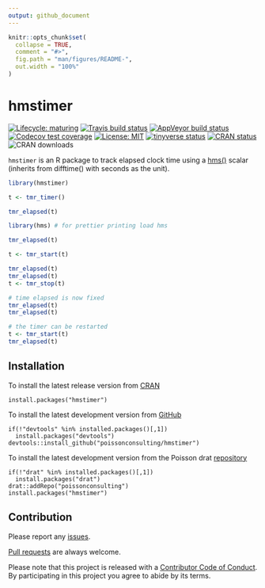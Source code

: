 ```yaml
---
output: github_document
---
```


<!-- README.md is generated from README.Rmd. Please edit that file -->

```r
knitr::opts_chunk$set(
  collapse = TRUE,
  comment = "#>",
  fig.path = "man/figures/README-",
  out.width = "100%"
)
```
# hmstimer

<!-- badges: start -->
[![Lifecycle: maturing](https://img.shields.io/badge/lifecycle-maturing-blue.svg)](https://www.tidyverse.org/lifecycle/#maturing)
[![Travis build status](https://travis-ci.com/poissonconsulting/hmstimer.svg?branch=master)](https://travis-ci.com/poissonconsulting/hmstimer)
[![AppVeyor build status](https://ci.appveyor.com/api/projects/status/github/poissonconsulting/hmstimer?branch=master&svg=true)](https://ci.appveyor.com/project/poissonconsulting/hmstimer)
[![Codecov test coverage](https://codecov.io/gh/poissonconsulting/hmstimer/branch/master/graph/badge.svg)](https://codecov.io/gh/poissonconsulting/hmstimer?branch=master)
[![License: MIT](https://img.shields.io/badge/License-MIT-green.svg)](https://opensource.org/licenses/MIT)
[![tinyverse status](https://tinyverse.netlify.com/badge/hmstimer)](https://CRAN.R-project.org/package=hmstimer)
[![CRAN status](https://www.r-pkg.org/badges/version/hmstimer)](https://cran.r-project.org/package=hmstimer)
![CRAN downloads](http://cranlogs.r-pkg.org/badges/hmstimer)
<!-- badges: end -->

`hmstimer` is an R package to 
track elapsed clock time using a [hms()](https://github.com/tidyverse/hms) scalar (inherits from difftime() with seconds as the unit).

```r
library(hmstimer)

t <- tmr_timer()

tmr_elapsed(t)

library(hms) # for prettier printing load hms

tmr_elapsed(t)

t <- tmr_start(t)

tmr_elapsed(t)
tmr_elapsed(t)
t <- tmr_stop(t)

# time elapsed is now fixed
tmr_elapsed(t)
tmr_elapsed(t)

# the timer can be restarted
t <- tmr_start(t)
tmr_elapsed(t)
```

## Installation

To install the latest release version from [CRAN](https://cran.r-project.org)
```
install.packages("hmstimer")
```

To install the latest development version from [GitHub](https://github.com/poissonconsulting/hmstimer)
```
if(!"devtools" %in% installed.packages()[,1]) 
  install.packages("devtools")
devtools::install_github("poissonconsulting/hmstimer")
```

To install the latest development version from the Poisson drat [repository](https://github.com/poissonconsulting/drat)
```
if(!"drat" %in% installed.packages()[,1]) 
  install.packages("drat")
drat::addRepo("poissonconsulting")
install.packages("hmstimer")
```

## Contribution

Please report any [issues](https://github.com/poissonconsulting/hmstimer/issues).

[Pull requests](https://github.com/poissonconsulting/hmstimer/pulls) are always welcome.

Please note that this project is released with a [Contributor Code of Conduct](CODE_OF_CONDUCT.md).
By participating in this project you agree to abide by its terms.
